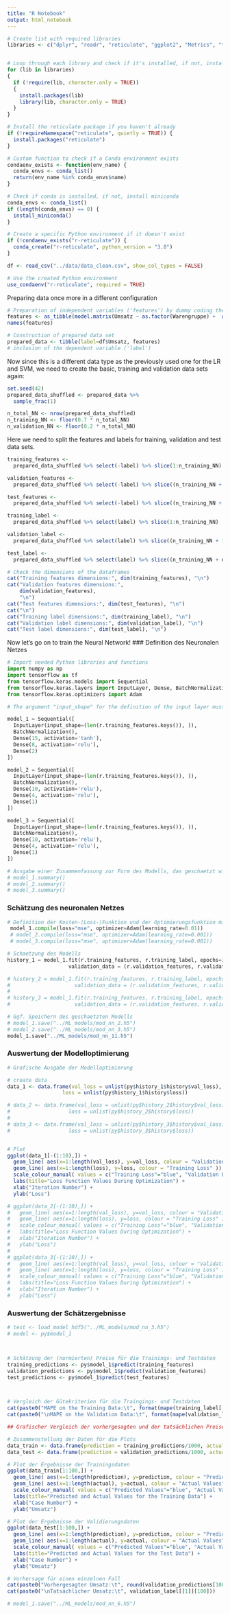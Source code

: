 ```yaml
---
title: "R Notebook"
output: html_notebook
---
```


```r
# Create list with required libraries
libraries <- c("dplyr", "readr", "reticulate", "ggplot2", "Metrics", "tidyverse", "glmnet", "e1071", "lubridate", "keras")


# Loop through each library and check if it's installed, if not, install it and then load it to include in this project
for (lib in libraries)
{
  if (!require(lib, character.only = TRUE))
  {
    install.packages(lib)
    library(lib, character.only = TRUE)
  }
}

# Install the reticulate package if you haven't already
if (!requireNamespace("reticulate", quietly = TRUE)) {
  install.packages("reticulate")
}

# Custom function to check if a Conda environment exists
condaenv_exists <- function(env_name) {
  conda_envs <- conda_list()
  return(env_name %in% conda_envs$name)
}

# Check if conda is installed, if not, install miniconda
conda_envs <- conda_list()
if (length(conda_envs) == 0) {
  install_miniconda()
}

# Create a specific Python environment if it doesn't exist
if (!condaenv_exists("r-reticulate")) {
  conda_create("r-reticulate", python_version = "3.8")
}

```

```r
df <- read_csv("../data/data_clean.csv", show_col_types = FALSE)
```


```r
# Use the created Python environment
use_condaenv("r-reticulate", required = TRUE)

```

Preparing data once more in a different configuration
```r
# Preparation of independent variables ('features') by dummy coding the categorical variables
features <- as_tibble(model.matrix(Umsatz ~ as.factor(Warengruppe) +  as.factor(Wochentag) + as.factor(Monat) + Datum + Bewoelkung + Temperatur + KielerWoche + Windgeschwindigkeit, df))
names(features)

# Construction of prepared data set 
prepared_data <- tibble(label=df$Umsatz, features)  
# inclusion of the dependent variable ('label')

```

Now since this is a different data type as the previously used one for the LR and SVM, we need to create the basic, training and validation data sets again:
```r
set.seed(42)
prepared_data_shuffled <- prepared_data %>%
  sample_frac(1)

n_total_NN <- nrow(prepared_data_shuffled)
n_training_NN <- floor(0.7 * n_total_NN)
n_validation_NN <- floor(0.2 * n_total_NN)

```


Here we need to split the features and labels for training, validation and test data sets.
```r
training_features <-
  prepared_data_shuffled %>% select(-label) %>% slice(1:n_training_NN)

validation_features <-
  prepared_data_shuffled %>% select(-label) %>% slice((n_training_NN + 1):(n_training_NN + n_validation_NN))

test_features <-
  prepared_data_shuffled %>% select(-label) %>% slice((n_training_NN + n_validation_NN + 1):n_total_NN)

training_label <-
  prepared_data_shuffled %>% select(label) %>% slice(1:n_training_NN)

validation_label <-
  prepared_data_shuffled %>% select(label) %>% slice((n_training_NN + 1):(n_training_NN + n_validation_NN))

test_label <-
  prepared_data_shuffled %>% select(label) %>% slice((n_training_NN + n_validation_NN + 1):n_total_NN)

```


```r
# Check the dimensions of the dataframes
cat("Training features dimensions:", dim(training_features), "\n")
cat("Validation features dimensions:",
    dim(validation_features),
    "\n")
cat("Test features dimensions:", dim(test_features), "\n")
cat("\n")
cat("Training label dimensions:", dim(training_label), "\n")
cat("Validation label dimensions:", dim(validation_label), "\n")
cat("Test label dimensions:", dim(test_label), "\n")
```

Now let's go on to train the Neural Network!
### Definition des Neuronalen Netzes
```python
# Import needed Python libraries and functions
import numpy as np
import tensorflow as tf
from tensorflow.keras.models import Sequential
from tensorflow.keras.layers import InputLayer, Dense, BatchNormalization, Dropout
from tensorflow.keras.optimizers import Adam

# The argument "input_shape" for the definition of the input layer must include the number input variables (features) used for the model. To automatically calculate this number, we use the  function `r.training_features.keys()`, which returns the list of variable names of the dataframe `training_features`. Then, the function `len()` returns the length of this list of variable names (i.e. the number of variables in the input).

model_1 = Sequential([
  InputLayer(input_shape=(len(r.training_features.keys()), )),
  BatchNormalization(),
  Dense(15, activation='tanh'),
  Dense(8, activation='relu'),
  Dense(2)
])

model_2 = Sequential([
  InputLayer(input_shape=(len(r.training_features.keys()), )),
  BatchNormalization(),
  Dense(10, activation='relu'),
  Dense(4, activation='relu'),
  Dense(1)
])

model_3 = Sequential([
  InputLayer(input_shape=(len(r.training_features.keys()), )),
  BatchNormalization(),
  Dense(10, activation='relu'),
  Dense(4, activation='relu'),
  Dense(1)
])

# Ausgabe einer Zusammenfassung zur Form des Modells, das geschaetzt wird (nicht notwendig)
# model_1.summary()
# model_2.summary()
# model_3.summary()

```


### Schätzung des neuronalen Netzes
```python

# Definition der Kosten-(Loss-)Funktion und der Optimierungsfunktion mit seinen Hyperparametern
 model_1.compile(loss="mse", optimizer=Adam(learning_rate=0.01))
 # model_2.compile(loss="mse", optimizer=Adam(learning_rate=0.001))
 # model_3.compile(loss="mse", optimizer=Adam(learning_rate=0.001))

# Schaetzung des Modells
history_1 = model_1.fit(r.training_features, r.training_label, epochs=300,
                    validation_data = (r.validation_features, r.validation_label), verbose=0)

# history_2 = model_1.fit(r.training_features, r.training_label, epochs=200,
#                     validation_data = (r.validation_features, r.validation_label), verbose=0)
#                     
# history_3 = model_1.fit(r.training_features, r.training_label, epochs=300,
#                     validation_data = (r.validation_features, r.validation_label), verbose=0)

# Ggf. Speichern des geschaetzten Modells
# model_1.save("../ML_models/mod_nn_2.h5")
# model_2.save("../ML_models/mod_nn_3.h5")
model_1.save("../ML_models/mod_nn_11.h5")

```

### Auswertung der Modelloptimierung
```r
# Grafische Ausgabe der Modelloptimierung

# create data
data_1 <- data.frame(val_loss = unlist(py$history_1$history$val_loss),
                  loss = unlist(py$history_1$history$loss))

# data_2 <- data.frame(val_loss = unlist(py$history_2$history$val_loss),
#                   loss = unlist(py$history_2$history$loss))
# 
# data_3 <- data.frame(val_loss = unlist(py$history_3$history$val_loss),
#                   loss = unlist(py$history_3$history$loss))


# Plot
ggplot(data_1[-(1:10),]) +
  geom_line( aes(x=1:length(val_loss), y=val_loss, colour = "Validation Loss" )) +
  geom_line( aes(x=1:length(loss), y=loss, colour = "Training Loss" )) +
  scale_colour_manual( values = c("Training Loss"="blue", "Validation Loss"="red") ) +
  labs(title="Loss Function Values During Optimization") +
  xlab("Iteration Number") +
  ylab("Loss") 

# ggplot(data_2[-(1:10),]) +
#   geom_line( aes(x=1:length(val_loss), y=val_loss, colour = "Validation Loss" )) +
#   geom_line( aes(x=1:length(loss), y=loss, colour = "Training Loss" )) +
#   scale_colour_manual( values = c("Training Loss"="blue", "Validation Loss"="red") ) +
#   labs(title="Loss Function Values During Optimization") +
#   xlab("Iteration Number") +
#   ylab("Loss") 
# 
# ggplot(data_3[-(1:10),]) +
#   geom_line( aes(x=1:length(val_loss), y=val_loss, colour = "Validation Loss" )) +
#   geom_line( aes(x=1:length(loss), y=loss, colour = "Training Loss" )) +
#   scale_colour_manual( values = c("Training Loss"="blue", "Validation Loss"="red") ) +
#   labs(title="Loss Function Values During Optimization") +
#   xlab("Iteration Number") +
#   ylab("Loss") 
```


### Auswertung der Schätzergebnisse ###
```r
# test <- load_model_hdf5("../ML_models/mod_nn_3.h5")
# model <- py$model_1



# Schätzung der (normierten) Preise für die Trainings- und Testdaten
training_predictions <- py$model_1$predict(training_features)
validation_predictions <- py$model_1$predict(validation_features)
test_predictions <- py$model_1$predict(test_features)



# Vergleich der Gütekriterien für die Traingings- und Testdaten
cat(paste0("MAPE on the Training Data:\t", format(mape(training_label[[1]], training_predictions), digits=3, nsmall=2)))
cat(paste0("\nMAPE on the Validation Data:\t", format(mape(validation_label[[1]], validation_predictions), digits=3, nsmall=2)))


```


```r

## Grafischer Vergleich der vorhergesagten und der tatsächlichen Preise für die Trainings- und Testdaten

# Zusammenstellung der Daten für die Plots
data_train <- data.frame(prediction = training_predictions/1000, actual = training_label[[1]]/1000)
data_test <- data.frame(prediction = validation_predictions/1000, actual = validation_label[[1]]/1000)

# Plot der Ergebnisse der Trainingsdaten
ggplot(data_train[1:100,]) +
  geom_line( aes(x=1:length(prediction), y=prediction, colour = "Predicted Values" )) +
  geom_line( aes(x=1:length(actual), y=actual, colour = "Actual Values" )) +
  scale_colour_manual( values = c("Predicted Values"="blue", "Actual Values"="red") ) +
  labs(title="Predicted and Actual Values for the Training Data") +
  xlab("Case Number") +
  ylab("Umsatz") 

# Plot der Ergebnisse der Validierungsdaten
ggplot(data_test[1:100,]) +
  geom_line( aes(x=1:length(prediction), y=prediction, colour = "Predicted Values" )) +
  geom_line( aes(x=1:length(actual), y=actual, colour = "Actual Values" )) +
  scale_colour_manual( values = c("Predicted Values"="blue", "Actual Values"="red") ) +
  labs(title="Predicted and Actual Values for the Test Data") +
  xlab("Case Number") +
  ylab("Umsatz") 


```

```r
# Vorhersage für einen einzelnen Fall
cat(paste0("Vorhergesagter Umsatz:\t", round(validation_predictions[100])))
cat(paste0("\nTatsächlicher Umsatz:\t", validation_label[[1]][100]))

# model_1.save("../ML_models/mod_nn_6.h5")
```


